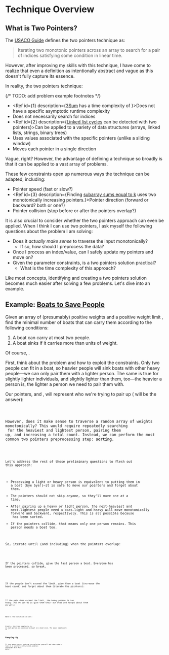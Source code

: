 

<FootnotesProvider>

<Breadcrumb link='/two-pointers' />

# Technique Overview

## What is Two Pointers?

The [USACO Guide](https://usaco.guide) defines the two pointers technique as:

> Iterating two monotonic pointers across an array to search for a pair of indices satisfying some condition in linear time.

However, after improving my skills with this technique, I have come to realize that even a definition as intentionally abstract and vague as this doesn't fully capture its essence.

In reality, the two pointers technique:

{/* TODO: add problem example footnotes */}

- <Ref id={1} description={<Fragment><a href="https://leetcode.com/problems/3sum/description/" target="_blank">3Sum</a> has a time complexity of <Eq math='O(n^2)' /></Fragment>}>Does not have a specific asymptotic runtime complexity</Ref>
- Does not necessarily search for indices
- <Ref id={2} description={<Fragment><a href="https://leetcode.com/problems/linked-list-cycle-ii/editorial/" target="_blank">Linked list cycles</a> can be detected with two pointers</Fragment>}>Can be applied to a variety of data structures (arrays, linked lists, strings, binary trees)</Ref>
- Uses values associated with the specific pointers (unlike a sliding window)
- Moves each pointer in a single direction

Vague, right? However, the advantage of defining a technique so broadly is that it can be applied to a vast array of problems.

These few constraints open up numerous ways the technique can be adapted, including:

- Pointer speed (fast or slow?)
- <Ref id={3} description={<Fragment>Finding <a href="https://leetcode.com/problems/subarray-sum-equals-k/editorial/" target="_blank">subarray sums equal to k</a> uses two monotonically increasing pointers.</Fragment>}>Pointer direction (forward or backward? both or one?)</Ref>
- Pointer collision (stop before or after the pointers overlap?)

It is also crucial to consider whether the two pointers approach can even be applied. When I think I can use two pointers, I ask myself the following questions about the problem I am solving:

- Does it _actually make sense_ to traverse the input monotonically?
  - If so, how should I preprocess the data?
- Once I process an index/value, can I safely update my pointers and move on?
- Given the parameter constraints, is a two pointers solution practical?
  - What is the time complexity of this approach?

Like most concepts, identifying and creating a two pointers solution becomes much easier after solving a few problems. Let's dive into an example.

## Example: [Boats to Save People](https://leetcode.com/problems/boats-to-save-people/description/)

Given an array of (presumably) positive weights <Eq math='people' /> and a positive weight limit <Eq math='limit' />, find the minimal number of boats that can carry them according to the following conditions:

1. A boat can carry at most two people.
2. A boat sinks if it carries more than <Eq math='limit' /> units of weight.

Of course, <Eq math='\forall person \in people, person \leq limit' />.

First, think about the problem and how to exploit the constraints. Only two people can fit in a boat, so heavier people will sink boats with other heavy people—we can only pair them with a lighter person. The same is true for slightly lighter individuals, and slightly lighter than them, too—the heavier a person is, the lighter a person we need to pair them with.

Our pointers, <Eq math='light' /> and <Eq math='heavy' />, will represent who we're trying to pair up (<Eq math='boats' /> will be the answer):

<Code code={boatptrs} />

However, does it make sense to traverse a random array of weights monotonically? This would require repeatedly searching <Eq math='people' /> for the heaviest and lightest person, pairing them up, and increasing a total count. Instead, we can perform the most common two pointers preprocessing step: **sorting**.

<Code code={boatsort} />

Let's address the rest of those preliminary questions to flesh out this approach:

- Processing a light or heavy person is equivalent to putting them in a boat (bye bye!)—it is safe to move our pointers and forget about them.
- The pointers should not skip anyone, so they'll move one at a time.
- After pairing up a heavy or light person, the next-heaviest and next-lightest people need a boat—light and heavy will move monotonically forward and backward, respectively. This is all possible because <Eq math='people' /> has been sorted.
- If the pointers collide, that means only one person remains. This person needs a boat too.

So, iterate until (and including) when the pointers overlap:

<Code code={boatloop} />

If the pointers collide, give the last person a boat. Everyone has been processed, so break.

<Code code={boatcollide} />

If the people don't exceed the limit, give them a boat (increase the boat count) and forget about them (iterate the pointers):

<Code code={boatpair} />

If the pair *does* exceed the limit, the heavy person is too heavy. All we can do is give them their own boat and forget about them as well:

<Code code={boatnopair} />

Here's the solution in all:

<Code code={boatsolution} />

Finally, the time complexity is <Eq math='\Theta(length(people))' />, as each person is processed and put on a boat once. The space complexity is <Eq math='\Theta(1)' />.

## Ramping Up

If that makes sense, code up the solution yourself and then take a look at a similarly structured problem: <Link to='/two-pointers/container-with-most-water'>Container With Most Water</Link>.

<Footnotes />
</FootnotesProvider>
